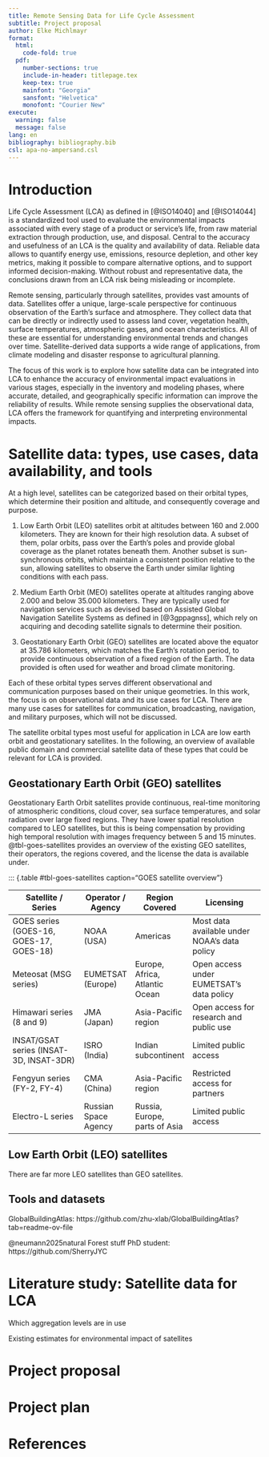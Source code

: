 ```yaml
---
title: Remote Sensing Data for Life Cycle Assessment
subtitle: Project proposal
author: Elke Michlmayr
format:
  html:
    code-fold: true
  pdf:
    number-sections: true
    include-in-header: titlepage.tex
    keep-tex: true
    mainfont: "Georgia"
    sansfont: "Helvetica"
    monofont: "Courier New"
execute:
  warning: false
  message: false
lang: en
bibliography: bibliography.bib
csl: apa-no-ampersand.csl
---
```


```{=latex}
\section*{Abstract}
The aim of this work is to create a project proposal to demonstrate ability as a student to get an overview of a research field, summarize the findings, identify a gap in the existing knowledge, define a research question, and a project plan to tackle it. 

The chosen topic is using remote sensing, in particular satellite data, for life cycle assessments (LCAs). In the first part of the paper, a literature study of the state of the art is performed. As the outcome of this study, a research gap is identified. Based on that, a proposed project to close the gap will be developed and described in detail. The final part of the paper includes a project plan.
```

# Introduction

Life Cycle Assessment (LCA) as defined in [@ISO14040] and [@ISO14044] is a standardized tool used to evaluate the environmental impacts associated with every stage of a product or service's life, from raw material extraction through production, use, and disposal. Central to the accuracy and usefulness of an LCA is the quality and availability of data. Reliable data allows to quantify energy use, emissions, resource depletion, and other key metrics, making it possible to compare alternative options, and to support informed decision-making. Without robust and representative data, the conclusions drawn from an LCA risk being misleading or incomplete.

Remote sensing, particularly through satellites, provides vast amounts of data. Satellites offer a unique, large-scale perspective for continuous observation of the Earth's surface and atmosphere. They collect data that can be directly or indirectly used to assess land cover, vegetation health, surface temperatures, atmospheric gases, and ocean characteristics. All of these are essential for understanding environmental trends and changes over time. Satellite-derived data supports a wide range of applications, from climate modeling and disaster response to agricultural planning.

The focus of this work is to explore how satellite data can be integrated into LCA to enhance the accuracy of environmental impact evaluations in various stages, especially in the inventory and modeling phases, where accurate, detailed, and geographically specific information can improve the reliability of results. While remote sensing supplies the observational data, LCA offers the framework for quantifying and interpreting environmental impacts.

# Satellite data: types, use cases, data availability, and tools

At a high level, satellites can be categorized based on their orbital types, which determine their position and altitude, and consequently coverage and purpose. 

1. Low Earth Orbit (LEO) satellites orbit at altitudes between 160 and 2.000 kilometers. They are known for their high resolution data. A subset of them, polar orbits, pass over the Earth's poles and provide global coverage as the planet rotates beneath them. Another subset is sun-synchronous orbits, which maintain a consistent position relative to the sun, allowing satellites to observe the Earth under similar lighting conditions with each pass. 

1. Medium Earth Orbit (MEO) satellites operate at altitudes ranging above 2.000 and below 35.000 kilometers. They are typically used for navigation services such as devised based on Assisted Global Navigation Satellite Systems as defined in [@3gppagnss], which rely on acquiring and decoding satellite signals to determine their position. 

1. Geostationary Earth Orbit (GEO) satellites are located above the equator at  35.786 kilometers, which matches the Earth's rotation period, to provide continuous observation of a fixed region of the Earth. The data provided is often used for weather and broad climate monitoring.

Each of these orbital types serves different observational and communication purposes based on their unique geometries. In this work, the focus is on observational data and its use cases for LCA. There are many use cases for satellites for communication, broadcasting, navigation, and military purposes, which will not be discussed.

The satellite orbital types most useful for application in LCA are low earth orbit and geostationary satellites. In the following, an overview of available public domain and commercial satellite data of these types that could be relevant for LCA is provided.

## Geostationary Earth Orbit (GEO) satellites

Geostationary Earth Orbit satellites provide continuous, real-time monitoring of atmospheric conditions, cloud cover, sea surface temperatures, and solar radiation over large fixed regions. They have lower spatial resolution compared to LEO satellites, but this is being compensation by providing high temporal resolution with images frequency between 5 and 15 minutes. @tbl-goes-satellites provides an overview of the existing GEO satellites, their operators, the regions covered, and the license the data is available under.

::: {.table #tbl-goes-satellites caption="GOES satellite overview"}

| Satellite / Series                             | Operator / Agency    | Region Covered                 | Licensing                                     |
| ---------------------------------------------- | -------------------- | ------------------------------ |---------------------------------------------- |
| GOES series (GOES-16, GOES-17, GOES-18)        | NOAA (USA)           | Americas                       | Most data available under NOAA's data policy  |
| Meteosat (MSG series)                          | EUMETSAT (Europe)    | Europe, Africa, Atlantic Ocean | Open access under EUMETSAT’s data policy      |
| Himawari series (8 and 9)                      | JMA (Japan)          | Asia-Pacific region            | Open access for research and public use       |
| INSAT/GSAT series (INSAT-3D, INSAT-3DR)        | ISRO (India)         | Indian subcontinent            | Limited public access                         |
| Fengyun series (FY-2, FY-4)                    | CMA (China)          | Asia-Pacific region            | Restricted access for partners                |
| Electro-L series                               | Russian Space Agency | Russia, Europe, parts of Asia  | Limited public access                         |

## Low Earth Orbit (LEO) satellites

There are far more LEO satellites than GEO satellites.

## Tools and datasets

GlobalBuildingAtlas: https://github.com/zhu-xlab/GlobalBuildingAtlas?tab=readme-ov-file

@neumann2025natural Forest stuff PhD student: https://github.com/SherryJYC



# Literature study: Satellite data for LCA

Which aggregation levels are in use

Existing estimates for environmental impact of satellites

# Project proposal

# Project plan

# References